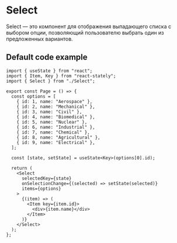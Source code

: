 
<Meta of={stories} />

# Select

Select — это компонент для отображения выпадающего списка с выбором опции, позволяющий пользователю выбрать один из предложенных вариантов.

<Controls />

## Default code example

```tsx
import { useState } from "react";
import { Item, Key } from "react-stately";
import { Select } from "./Select";

export const Page = () => {
  const options = [
    { id: 1, name: "Aerospace" },
    { id: 2, name: "Mechanical" },
    { id: 3, name: "Civil" },
    { id: 4, name: "Biomedical" },
    { id: 5, name: "Nuclear" },
    { id: 6, name: "Industrial" },
    { id: 7, name: "Chemical" },
    { id: 8, name: "Agricultural" },
    { id: 9, name: "Electrical" },
  ];

  const [state, setState] = useState<Key>(options[0].id);

  return (
    <Select
      selectedKey={state}
      onSelectionChange={(selected) => setState(selected)}
      items={options}
    >
      {(item) => (
        <Item key={item.id}>
          <div>{item.name}</div>
        </Item>
      )}
    </Select>
  );
};
```

<Canvas of={stories.Default} />
